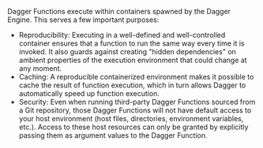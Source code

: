 Dagger Functions execute within containers spawned by the Dagger Engine. This serves a few important purposes:

- Reproducibility: Executing in a well-defined and well-controlled container ensures that a function to run the same way every time it is invoked. It also guards against creating "hidden dependencies" on ambient properties of the execution environment that could change at any moment.
- Caching: A reproducible containerized environment makes it possible to cache the result of function execution, which in turn allows Dagger to automatically speed up function execution.
- Security: Even when running third-party Dagger Functions sourced from a Git repository, those Dagger Functions will not have default access to your host environment (host files, directories, environment variables, etc.). Access to these host resources can only be granted by explicitly passing them as argument values to the Dagger Function.
